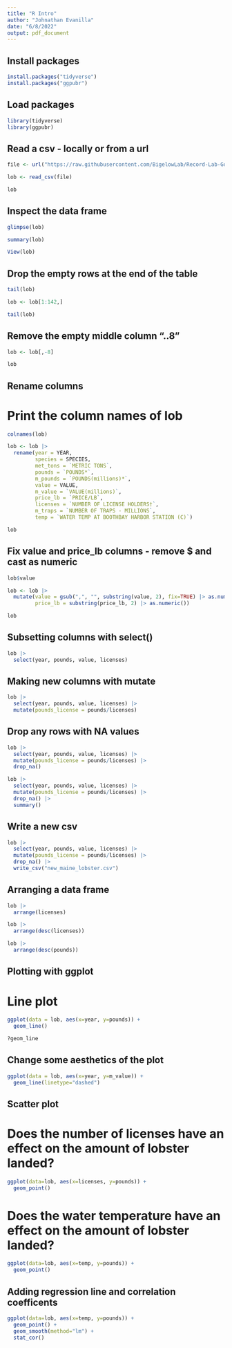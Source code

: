 ```yaml
---
title: "R Intro"
author: "Johnathan Evanilla"
date: "6/8/2022"
output: pdf_document
---
```



## Install packages

```r
install.packages("tidyverse")
install.packages("ggpubr")
```

## Load packages

```r
library(tidyverse)
library(ggpubr)
```

## Read a csv - locally or from a url

```r
file <- url("https://raw.githubusercontent.com/BigelowLab/Record-Lab-Guides/master/intro_to_r/maine_lobster_1880_2021.csv")
```

```r
lob <- read_csv(file)
```


```r
lob
```


## Inspect the data frame

```r
glimpse(lob)
```

```r
summary(lob)
```

```r
View(lob)
```

## Drop the empty rows at the end of the table

```r
tail(lob)
```


```r
lob <- lob[1:142,]
```


```r
tail(lob)
```


## Remove the empty middle column "..8"

```r
lob <- lob[,-8]
```


```r
lob
```

## Rename columns

# Print the column names of lob

```r
colnames(lob)
```

```r
lob <- lob |>
  rename(year = YEAR,
         species = SPECIES,
         met_tons = `METRIC TONS`,
         pounds = `POUNDS*`,
         m_pounds = `POUNDS(millions)*`,
         value = VALUE,
         m_value = `VALUE(millions)`,
         price_lb = `PRICE/LB`,
         licenses = `NUMBER OF LICENSE HOLDERS†`,
         m_traps = `NUMBER OF TRAPS - MILLIONS`,
         temp = `WATER TEMP AT BOOTHBAY HARBOR STATION (C)`) 

lob
```

## Fix value and price_lb columns - remove $ and cast as numeric

```r
lob$value
```


```r
lob <- lob |>
  mutate(value = gsub(",", "", substring(value, 2), fix=TRUE) |> as.numeric(),
         price_lb = substring(price_lb, 2) |> as.numeric())

lob
```


## Subsetting columns with select()

```r
lob |> 
  select(year, pounds, value, licenses)
```

## Making new columns with mutate

```r
lob |> 
  select(year, pounds, value, licenses) |>
  mutate(pounds_license = pounds/licenses)
```

## Drop any rows with NA values

```r
lob |>
  select(year, pounds, value, licenses) |>
  mutate(pounds_license = pounds/licenses) |>
  drop_na()
```

```r
lob |>
  select(year, pounds, value, licenses) |>
  mutate(pounds_license = pounds/licenses) |>
  drop_na() |>
  summary()
```

## Write a new csv

```r
lob |>
  select(year, pounds, value, licenses) |>
  mutate(pounds_license = pounds/licenses) |>
  drop_na() |>
  write_csv("new_maine_lobster.csv")
```



## Arranging a data frame

```r
lob |>
  arrange(licenses)
```


```r
lob |>
  arrange(desc(licenses))
```

```r
lob |>
  arrange(desc(pounds))
```


## Plotting with ggplot

# Line plot

```r
ggplot(data = lob, aes(x=year, y=pounds)) +
  geom_line()
```


```r
?geom_line
```

## Change some aesthetics of the plot

```r
ggplot(data = lob, aes(x=year, y=m_value)) +
  geom_line(linetype="dashed")
```

## Scatter plot

# Does the number of licenses have an effect on the amount of lobster landed?

```r
ggplot(data=lob, aes(x=licenses, y=pounds)) +
  geom_point()
```

# Does the water temperature have an effect on the amount of lobster landed?

```r
ggplot(data=lob, aes(x=temp, y=pounds)) +
  geom_point()
```

## Adding regression line and correlation coefficents 

```r
ggplot(data=lob, aes(x=temp, y=pounds)) +
  geom_point() +
  geom_smooth(method="lm") +
  stat_cor()
```


